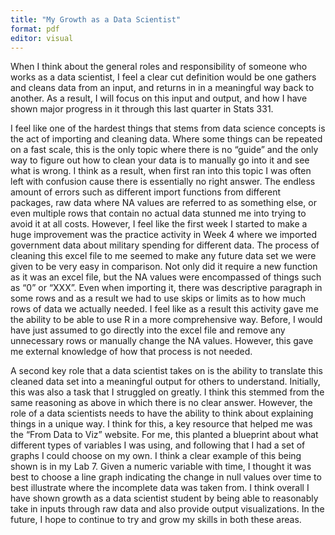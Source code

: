 ```yaml
---
title: "My Growth as a Data Scientist"
format: pdf
editor: visual
---
```


When I think about the general roles and responsibility of someone who works as a data scientist, I feel a clear cut definition would be one gathers and cleans data from an input, and returns in in a meaningful way back to another. As a result, I will focus on this input and output, and how I have shown major progress in it through this last quarter in Stats 331.

I feel like one of the hardest things that stems from data science concepts is the act of importing and cleaning data. Where some things can be repeated on a fast scale, this is the only topic where there is no "guide" and the only way to figure out how to clean your data is to manually go into it and see what is wrong. I think as a result, when first ran into this topic I was often left with confusion cause there is essentially no right answer. The endless amount of errors such as different import functions from different packages, raw data where NA values are referred to as something else, or even multiple rows that contain no actual data stunned me into trying to avoid it at all costs. However, I feel like the first week I started to make a huge improvement was the practice activity in Week 4 where we imported government data about military spending for different data. The process of cleaning this excel file to me seemed to make any future data set we were given to be very easy in comparison. Not only did it require a new function as it was an excel file, but the NA values were encompassed of things such as "0" or "XXX". Even when importing it, there was descriptive paragraph in some rows and as a result we had to use skips or limits as to how much rows of data we actually needed. I feel like as a result this activity gave me the ability to be able to use R in a more comprehensive way. Before, I would have just assumed to go directly into the excel file and remove any unnecessary rows or manually change the NA values. However, this gave me external knowledge of how that process is not needed.

A second key role that a data scientist takes on is the ability to translate this cleaned data set into a meaningful output for others to understand. Initially, this was also a task that I struggled on greatly. I think this stemmed from the same reasoning as above in which there is no clear answer. However, the role of a data scientists needs to have the ability to think about explaining things in a unique way. I think for this, a key resource that helped me was the "From Data to Viz" website. For me, this planted a blueprint about what different types of variables I was using, and following that I had a set of graphs I could choose on my own. I think a clear example of this being shown is in my Lab 7. Given a numeric variable with time, I thought it was best to choose a line graph indicating the change in null values over time to best illustrate where the incomplete data was taken from. I think overall I have shown growth as a data scientist student by being able to reasonably take in inputs through raw data and also provide output visualizations. In the future, I hope to continue to try and grow my skills in both these areas.
